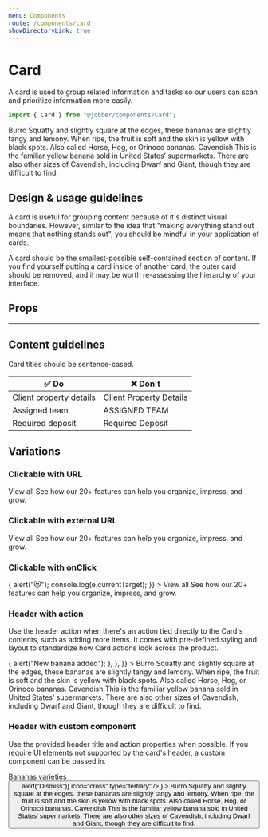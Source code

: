 ```yaml
---
menu: Components
route: /components/card
showDirectoryLink: true
---
```



# Card

<ComponentStatus stage="ready" responsive="yes" accessible="yes" />

A card is used to group related information and tasks so our users can scan and
prioritize information more easily.

```ts
import { Card } from "@jobber/components/Card";
```

<Playground>
  <Card header="Banana varieties">
    <Content>
      <Heading level={4}>Burro</Heading>
      <Text>
        Squatty and slightly square at the edges, these bananas are slightly
        tangy and lemony. When ripe, the fruit is soft and the skin is yellow
        with black spots. Also called Horse, Hog, or Orinoco bananas.
      </Text>
      <Heading level={4}>Cavendish</Heading>
      <Text>
        This is the familiar yellow banana sold in United States’ supermarkets.
        There are also other sizes of Cavendish, including Dwarf and Giant,
        though they are difficult to find.
      </Text>
    </Content>
  </Card>
</Playground>

## Design & usage guidelines

A card is useful for grouping content because of it's distinct visual
boundaries. However, similar to the idea that "making everything stand out means
that nothing stands out", you should be mindful in your application of cards.

A card should be the smallest-possible self-contained section of content. If you
find yourself putting a card inside of another card, the outer card should be
removed, and it may be worth re-assessing the hierarchy of your interface.

## Props

<Props of={Card} />

---

## Content guidelines

Card titles should be sentence-cased.

| ✅ Do                   | ❌ Don't                |
| ----------------------- | ----------------------- |
| Client property details | Client Property Details |
| Assigned team           | ASSIGNED TEAM           |
| Required deposit        | Required Deposit        |

## Variations

### Clickable with URL

<Playground>
  <Card url="#">
    <Content>
      <Heading level={4}>View all</Heading>
      <Text>
        See how our 20+ features can help you organize, impress, and grow.
      </Text>
    </Content>
  </Card>
</Playground>

### Clickable with external URL

<Playground>
  <Card url="https://atlantis.getjobber.com/" external={true}>
    <Content>
      <Heading level={4}>View all</Heading>
      <Text>
        See how our 20+ features can help you organize, impress, and grow.
      </Text>
    </Content>
  </Card>
</Playground>

### Clickable with onClick

<Playground>
  <Card
    onClick={e => {
      alert("😻");
      console.log(e.currentTarget);
    }}
  >
    <Content>
      <Heading level={4}>View all</Heading>
      <Text>
        See how our 20+ features can help you organize, impress, and grow.
      </Text>
    </Content>
  </Card>
</Playground>

### Header with action

Use the header action when there's an action tied directly to the Card's
contents, such as adding more items. It comes with pre-defined styling and
layout to standardize how Card actions look across the product.

<Playground>
  <Card
    header={{
      title: "Banana varieties",
      action: {
        label: "New Banana",
        type: "primary",
        icon: "add",
        onClick: () => {
          alert("New banana added");
        },
      },
    }}
  >
    <Content>
      <Heading level={4}>Burro</Heading>
      <Text>
        Squatty and slightly square at the edges, these bananas are slightly
        tangy and lemony. When ripe, the fruit is soft and the skin is yellow
        with black spots. Also called Horse, Hog, or Orinoco bananas.
      </Text>
      <Heading level={4}>Cavendish</Heading>
      <Text>
        This is the familiar yellow banana sold in United States’ supermarkets.
        There are also other sizes of Cavendish, including Dwarf and Giant,
        though they are difficult to find.
      </Text>
    </Content>
  </Card>
</Playground>

### Header with custom component

Use the provided header title and action properties when possible. If you
require UI elements not supported by the card's header, a custom component can
be passed in.

<Playground>
  <Card
    header={
      <div
        style={{
          display: "flex",
          justifyContent: "space-between",
          padding: "var(--card--base-padding)",
          gap: "var(--space-base)",
          alignItems: "flex-start",
        }}
      >
        <Heading level={4}>Bananas varieties</Heading>
        <Button onClick={() => alert("Dismiss")} icon="cross" type="tertiary" />
      </div>
    }
  >
    <Content>
      <Heading level={4}>Burro</Heading>
      <Text>
        Squatty and slightly square at the edges, these bananas are slightly
        tangy and lemony. When ripe, the fruit is soft and the skin is yellow
        with black spots. Also called Horse, Hog, or Orinoco bananas.
      </Text>
      <Heading level={4}>Cavendish</Heading>
      <Text>
        This is the familiar yellow banana sold in United States’ supermarkets.
        There are also other sizes of Cavendish, including Dwarf and Giant,
        though they are difficult to find.
      </Text>
    </Content>
  </Card>
</Playground>
